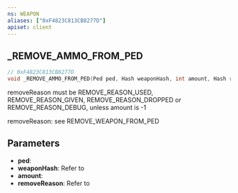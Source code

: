 ```yaml
---
ns: WEAPON
aliases: ["0xF4823C813CB8277D"]
apiset: client
---
```

## _REMOVE_AMMO_FROM_PED

```c
// 0xF4823C813CB8277D
void _REMOVE_AMMO_FROM_PED(Ped ped, Hash weaponHash, int amount, Hash removeReason);
```

removeReason must be REMOVE_REASON_USED, REMOVE_REASON_GIVEN, REMOVE_REASON_DROPPED or REMOVE_REASON_DEBUG, unless amount is -1

removeReason: see REMOVE_WEAPON_FROM_PED

## Parameters
* **ped**:
* **weaponHash**: Refer to <EmbeddedEnum type="eWeaponHash" />
* **amount**:
* **removeReason**: Refer to <EmbeddedEnum type="eRemoveItemReason" />
